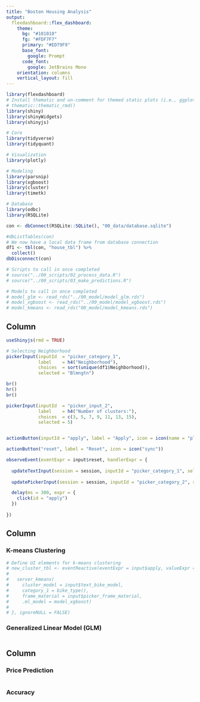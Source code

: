 ```yaml
---
title: "Boston Housing Analysis"
output: 
  flexdashboard::flex_dashboard:
    theme:
      bg: "#101010"
      fg: "#FDF7F7" 
      primary: "#ED79F9"
      base_font:
        google: Prompt
      code_font:
        google: JetBrains Mono
    orientation: columns
    vertical_layout: fill
---
```


```r
library(flexdashboard)
# Install thematic and un-comment for themed static plots (i.e., ggplot2)
# thematic::thematic_rmd()
library(shiny)
library(shinyWidgets)
library(shinyjs)

# Core
library(tidyverse)
library(tidyquant)

# Visualization
library(plotly)

# Modeling
library(parsnip)
library(xgboost)
library(cluster)
library(timetk)

# Database
library(odbc)
library(RSQLite)

con <- dbConnect(RSQLite::SQLite(), "00_data/database.sqlite")

#dbListTables(con)
# We now have a local data frame from database connection
df1 <- tbl(con, "house_tbl") %>%
  collect()
dbDisconnect(con)

# Scripts to call in once completed
# source("../00_scripts/02_process_data.R")
# source("../00_scripts/03_make_predictions.R")

# Models to call in once completed
# model_glm <- read_rds("../00_model/model_glm.rds")
# model_xgboost <- read_rds("../00_model/model_xgboost.rds")
# model_kmeans <- read_rds("00_model/model_kmeans.rds") 
```

Column {.sidebar}
-----------------------------------------------------------------------

```r
useShinyjs(rmd = TRUE)

# Selecting Neighborhood
pickerInput(inputId  = "picker_category_1", 
            label    = h4("Neighborhood"),
            choices  = sort(unique(df1$Neighborhood)), 
            selected = "Blmngtn")

br()
hr()
br()

pickerInput(inputId  = "picker_input_2", 
            label    = h4("Number of clusters:"), 
            choices  = c(3, 5, 7, 9, 11, 13, 15), 
            selected = 5)


actionButton(inputId = "apply", label = "Apply", icon = icon(name = "play", lib = "font-awesome"))

actionButton("reset", label = "Reset", icon = icon("sync"))

observeEvent(eventExpr = input$reset, handlerExpr = {
  
  updateTextInput(session = session, inputId = "picker_category_1", selected = "Blmngtn")
  
  updatePickerInput(session = session, inputId = "picker_category_2", selected = 5)

  delay(ms = 300, expr = {
    click(id = "apply")
  })
  
})
```

Column {data-width=650 .tabset}
-----------------------------------------------------------------------

### K-means Clustering

```r
# Define UI elements for k-means clustering
# new_cluster_tbl <- eventReactive(eventExpr = input$apply, valueExpr = {
#   
#   server_kmeans(
#     cluster_model = input$text_bike_model, 
#     category_1 = bike_type(), 
#     frame_material = input$picker_frame_material, 
#     .ml_model = model_xgboost)
#   
# }, ignoreNULL = FALSE)
```

### Generalized Linear Model (GLM)

```r

```

Column {data-width=350}
-----------------------------------------------------------------------

### Price Prediction

```r

```

### Accuracy

```r

```

